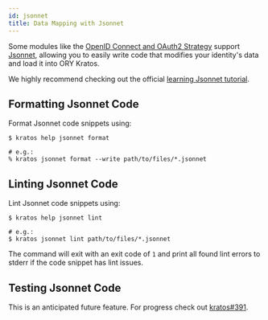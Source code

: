 ```yaml
---
id: jsonnet
title: Data Mapping with Jsonnet
---
```


Some modules like the [OpenID Connect and OAuth2 Strategy](../concepts/credentials/openid-connect-oidc-oauth2.mdx)
support [Jsonnet](https://jsonnet.org), allowing you to easily write code that modifies your identity's data
and load it into ORY Kratos.

We highly recommend checking out the official [learning Jsonnet tutorial](https://jsonnet.org/learning/tutorial.html).

## Formatting Jsonnet Code

Format Jsonnet code snippets using:

```shell script
$ kratos help jsonnet format

# e.g.:
% kratos jsonnet format --write path/to/files/*.jsonnet
```

## Linting Jsonnet Code

Lint Jsonnet code snippets using:

```shell script
$ kratos help jsonnet lint

# e.g.:
$ kratos jsonnet lint path/to/files/*.jsonnet
```

The command will exit with an exit code of `1` and
print all found lint errors to stderr if the code
snippet has lint issues.

## Testing Jsonnet Code

This is an anticipated future feature. For progress
check out [kratos#391](https://github.com/ory/kratos/issues/391).
